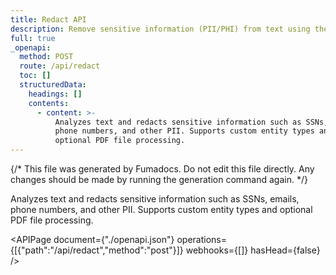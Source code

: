 ```yaml
---
title: Redact API
description: Remove sensitive information (PII/PHI) from text using the Redact API
full: true
_openapi:
  method: POST
  route: /api/redact
  toc: []
  structuredData:
    headings: []
    contents:
      - content: >-
          Analyzes text and redacts sensitive information such as SSNs, emails,
          phone numbers, and other PII. Supports custom entity types and
          optional PDF file processing.
---
```


{/* This file was generated by Fumadocs. Do not edit this file directly. Any changes should be made by running the generation command again. */}

Analyzes text and redacts sensitive information such as SSNs, emails, phone numbers, and other PII. Supports custom entity types and optional PDF file processing.

<APIPage document={"./openapi.json"} operations={[{"path":"/api/redact","method":"post"}]} webhooks={[]} hasHead={false} />